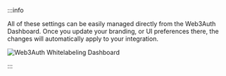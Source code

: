 :::info

All of these settings can be easily managed directly from the Web3Auth Dashboard. Once you update your branding, or UI preferences there, the changes will automatically apply to your integration.

![Web3Auth Whitelabeling Dashboard](/img/embedded-wallets/whitelabel/modal/branding.gif)

:::
